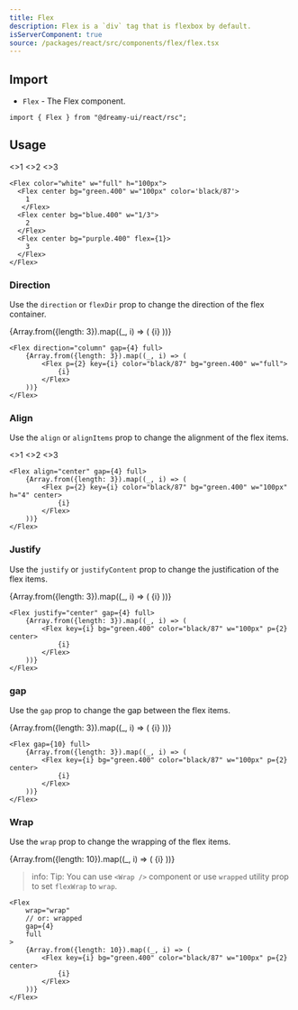 ```yaml
---
title: Flex
description: Flex is a `div` tag that is flexbox by default.
isServerComponent: true
source: /packages/react/src/components/flex/flex.tsx
---
```


## Import

- `Flex` - The Flex component.

```tsx
import { Flex } from "@dreamy-ui/react/rsc";
```

## Usage

<Wrapper>
	<Flex color="white" w="full" h="100px">
		<Flex center bg="green.400" w="100px" color='black/87'>
			<>1</>
		</Flex>
		<Flex center bg="blue.400" w="1/3">
			<>2</>
		</Flex>
		<Flex center bg="purple.400" flex={1}>
			<>3</>
		</Flex>
	</Flex>
</Wrapper>

```tsx
<Flex color="white" w="full" h="100px">
  <Flex center bg="green.400" w="100px" color='black/87'>
    1
   </Flex>
  <Flex center bg="blue.400" w="1/3">
    2
  </Flex>
  <Flex center bg="purple.400" flex={1}>
    3
  </Flex>
</Flex>
```

### Direction

Use the `direction` or `flexDir` prop to change the direction of the flex container.

<Wrapper>
	<Flex direction="column" gap={4} full>
        {Array.from({length: 3}).map((_, i) => (
            <Flex p={2} key={i} color="black/87" bg="green.400" w="full">
                {i}
            </Flex>
        ))}
	</Flex>
</Wrapper>

```tsx
<Flex direction="column" gap={4} full>
    {Array.from({length: 3}).map((_, i) => (
        <Flex p={2} key={i} color="black/87" bg="green.400" w="full">
            {i}
        </Flex>
    ))}
</Flex>
```

### Align

Use the `align` or `alignItems` prop to change the alignment of the flex items.

<Wrapper>
	<Flex align="center" gap={4} full>
		<Flex bg="green.400" color="black/87" w="100px" h="4" center>
			<>1</>
		</Flex>
		<Flex bg="green.400" color="black/87" w="100px" h="6" center>
			<>2</>
		</Flex>
        <Flex bg="green.400" color="black/87" w="100px" h="8" center>
			<>3</>
		</Flex>
	</Flex>
</Wrapper>

```tsx
<Flex align="center" gap={4} full>
    {Array.from({length: 3}).map((_, i) => (
        <Flex p={2} key={i} color="black/87" bg="green.400" w="100px" h="4" center>
            {i}
        </Flex>
    ))}
</Flex>
```

### Justify

Use the `justify` or `justifyContent` prop to change the justification of the flex items.

<Wrapper>
	<Flex justify="center" gap={4} full>
		{Array.from({length: 3}).map((_, i) => (
            <Flex key={i} bg="green.400" color="black/87" w="100px" p={2} center>
                {i}
            </Flex>
        ))}
	</Flex>
</Wrapper>

```tsx
<Flex justify="center" gap={4} full>
    {Array.from({length: 3}).map((_, i) => (
        <Flex key={i} bg="green.400" color="black/87" w="100px" p={2} center>
            {i}
        </Flex>
    ))}
</Flex>
```


### gap

Use the `gap` prop to change the gap between the flex items.

<Wrapper>
	<Flex gap={10} full>
		{Array.from({length: 3}).map((_, i) => (
            <Flex key={i} bg="green.400" color="black/87" w="100px" p={2} center>
                {i}
            </Flex>
        ))}
	</Flex>
</Wrapper>

```tsx
<Flex gap={10} full>
    {Array.from({length: 3}).map((_, i) => (
        <Flex key={i} bg="green.400" color="black/87" w="100px" p={2} center>
            {i}
        </Flex>
    ))}
</Flex>
```

### Wrap

Use the `wrap` prop to change the wrapping of the flex items.


<Wrapper>
	<Flex wrap="wrap" gap={4} full>
		{Array.from({length: 10}).map((_, i) => (
            <Flex key={i} bg="green.400" color="black/87" w="100px" p={2} center>
                {i}
            </Flex>
        ))}
	</Flex>
</Wrapper>

> info: Tip: You can use `<Wrap />` component or use `wrapped` utility prop to set `flexWrap` to `wrap`.
```tsx
<Flex 
    wrap="wrap"
    // or: wrapped
    gap={4}
    full
>
    {Array.from({length: 10}).map((_, i) => (
        <Flex key={i} bg="green.400" color="black/87" w="100px" p={2} center>
            {i}
        </Flex>
    ))}
</Flex>
```
